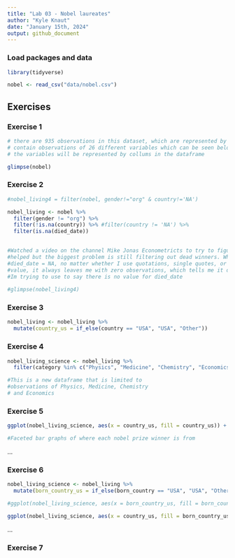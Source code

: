 ```yaml
---
title: "Lab 03 - Nobel laureates"
author: "Kyle Knaut"
date: "January 15th, 2024"
output: github_document
---
```


### Load packages and data

```r
library(tidyverse) 
```

```r
nobel <- read_csv("data/nobel.csv")
```

## Exercises

### Exercise 1

```r
# there are 935 observations in this dataset, which are represented by rows. These rows
# contain observations of 26 different variables which can be seen below
# the variables will be represented by collums in the dataframe

glimpse(nobel)

```

### Exercise 2

```r
#nobel_living4 = filter(nobel, gender!="org" & country!='NA')

nobel_living <- nobel %>% 
  filter(gender != "org") %>%
  filter(!is.na(country)) %>% #filter(country != 'NA') %>%
  filter(is.na(died_date))

                      
#Watched a video on the channel Mike Jonas Econometricts to try to figure this out, it kinda 
#helped but the biggest problem is still filtering out dead winners. When I try to filter for 
#died_date = NA, no matter whether I use quotations, single quotes, or any attempt to use the NA 
#value, it always leaves me with zero observations, which tells me it doesnt like the syntax that
#Im trying to use to say there is no value for died_date
  
#glimpse(nobel_living4)
```


### Exercise 3

```r
nobel_living <- nobel_living %>%
  mutate(country_us = if_else(country == "USA", "USA", "Other"))

```

### Exercise 4

```r
nobel_living_science <- nobel_living %>%
  filter(category %in% c("Physics", "Medicine", "Chemistry", "Economics"))

#This is a new dataframe that is limited to
#observations of Physics, Medicine, Chemistry
# and Economics
```

### Exercise 5
```r
ggplot(nobel_living_science, aes(x = country_us, fill = country_us)) + geom_bar() + coord_flip() + labs( x = "Nobel Prize Winners", y = "Country", title = "Country of Nobel Prize Winners by category") + facet_wrap(~ category)

#Faceted bar graphs of where each nobel prize winner is from
```
...

### Exercise 6
```r
nobel_living_science <- nobel_living %>%
  mutate(born_country_us = if_else(born_country == "USA", "USA", "Other")) 

#ggplot(nobel_living_science, aes(x = born_country_us, fill = born_country_us)) + geom_bar() + coord_flip() + labs( x = "Nobel Prize Winners", y = "Country of Birth", title = "Birth Country of Nobel Prize Winners by category", fill = "Country of Birth") + facet_wrap(~ category)

ggplot(nobel_living_science, aes(x = country_us, fill = born_country_us)) + geom_bar() + coord_flip() + labs( x = "Nobel Prize Winners", y = "Country", title = "Country of Nobel Prize Winners by category", fill = "Country of Birth") + facet_wrap(~ category)
```

...

### Exercise 7
```r

```